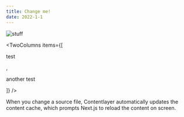 ```yaml
---
title: Change me!
date: 2022-1-1
---
```


<Img src="/images/placeholder.png" alt="stuff" width={100} height={100} />

<TwoColumns items={[<p>test</p>, <p>another test</p>]} />

When you change a source file, Contentlayer automatically updates the content cache, which prompts Next.js to reload the content on screen.
